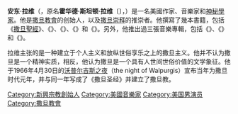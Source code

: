 {{Expand |time=2011-04-10T02:48:26+00:00 }}{{Unreferenced |time=2011-04-10T02:48:26+00:00 }}
{{Infobox Person
| name = 安东·拉维<br/>Anton LaVey
| image = Anton LaVey photo.jpg
| caption = 大約1992年的拉維
| birth_name = Howard Stanton Levey
| birth_date = {{birth date|1930|4|11}}
| birth_place = {{USA}}[[芝加哥|芝加哥]][[伊利諾伊州|伊利諾伊州]]
| death_date = {{death date and age|1997|10|29|1930|4|11}}
| death_place = {{USA}}[[三藩市|三藩市]][[加利福尼亞州|加利福尼亞州]]
| profession = 作家、音樂家、[[祭司|祭司]]
| known_for = 《[[撒旦聖經|撒旦聖經]]》<br/>創立[[撒旦教會|撒旦教會]]
| religion = [[撒旦教|撒旦教]]
| spouse ={{marriage|Carole Lansing|1951|1960}}<br/>{{marriage|{{link-en|黛安·海加蒂|Diane Hegarty}}|1960|1984}}<br/>{{marriage|Blanche Barton|1984|}}
| children = {{link-en|卡拉·拉維|Karla LaVey}}<br/>{{link-en|席艾娜·施萊克|Zeena Schreck}}<br/>Xerxes LaVey
| signature = Anton LaVey Signature.jpg
}}
'''安东·拉维'''（{{lang-en|'''Anton Szandor LaVey'''}}，原名'''霍华德·斯坦顿·拉维'''〔{{lang|en|'''Howard Stanton Levey'''}}〕，{{bd|1930年|4月11日|1997年|10月29日|LaVey}}）是一名美國作家、音樂家和[[神秘學|神秘學家]]。他是[[撒旦教會|撒旦教會]]的创始人，以及[[撒旦崇拜|撒旦崇拜]]的推崇者。他撰寫了幾本書籍，包括《[[撒旦聖經|撒旦聖經]]》、《{{link-en|撒旦儀式|The Satanic Rituals}}》、《{{link-en|撒旦女巫|The Satanic Witch}}》、《{{link-en|惡魔筆記|The Devil's Notebook}}》和《{{link-en|撒旦說話了！|Satan Speaks!}}》。另外，他推出過三張音樂專輯，包括《{{link-en|撒旦彌撒|The Satanic Mass}}》、《{{link-en|撒旦放假|Satan Takes a Holiday}}》和《{{link-en|古怪音樂|Strange Music (album)}}》。

拉维主张的是一种建立于个人主义和放纵世俗享乐之上的撒旦主义。他并不认为撒旦是一个精神实质，相反，他认为撒旦是一个具有人世间世俗价值的文学象征。他于1966年4月30日的[[沃普尔吉斯之夜|沃普尔吉斯之夜]]（the night of Walpurgis）宣布当年为撒旦时代元年，并与同一年写成了《撒旦圣经》并建立了撒旦教。

{{Authority control}}

{{DEFAULTSORT:Levey, Howard Stanton}}
[[Category:新興宗教創始人|Category:新興宗教創始人]]
[[Category:美國音樂家|Category:美國音樂家]]
[[Category:美国男演员|Category:美国男演员]]
[[Category:撒旦教會|Category:撒旦教會]]